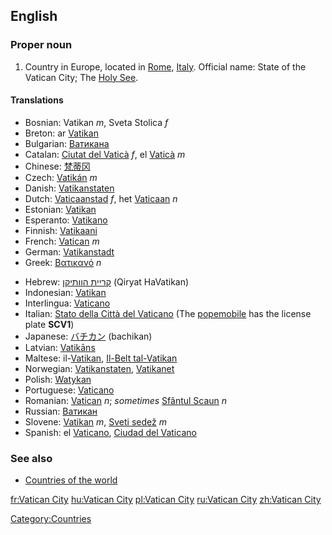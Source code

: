 {{wikipedia}}
==English==

===Proper noun===
{{en-proper noun|sg=[[Vatican]] [[city|City]]}}

# Country in Europe, located in [[Rome]], [[Italy]]. Official name: State of the Vatican City; The [[Holy See]].

====Translations====
{{top}}
*Bosnian: Vatikan ''m'', Sveta Stolica ''f''
*Breton: ar [[Vatikan]]
*Bulgarian: [[Ватикана]]
*Catalan: [[Ciutat del Vaticà]] ''f'', el [[Vaticà]] ''m''
*Chinese: [[梵蒂冈]]
*Czech: [[Vatikán]] ''m''
*Danish: [[Vatikanstaten]]
*Dutch: [[Vaticaanstad]] ''f'', het [[Vaticaan]] ''n''
*Estonian: [[Vatikan]]
*Esperanto: [[Vatikano]]
*Finnish: [[Vatikaani]]
*French: [[Vatican]] ''m''
*German: [[Vatikanstadt]]
*Greek: [[Βατικανό]] ''n''
{{mid}}
*Hebrew: [[קריית הוותיקן]] (Qiryat HaVatikan)
*Indonesian: [[Vatikan]]
*Interlingua: [[Vaticano]]
*Italian: [[Stato della Città del Vaticano]] (The [[popemobile]] has the license plate '''SCV1''')
*Japanese: [[バチカン]] (bachikan)
*Latvian: [[Vatikāns]]
*Maltese: il-[[Vatikan]], [[Il-Belt tal-Vatikan]]
*Norwegian: [[Vatikanstaten]], [[Vatikanet]]
*Polish: [[Watykan]]
*Portuguese: [[Vaticano]]
*Romanian: [[Vatican]] ''n''; ''sometimes'' [[Sfântul Scaun]] ''n''
*Russian: [[Ватикан]] {{m}}
*Slovene: [[Vatikan]] ''m'', [[Sveti sedež]] ''m''
*Spanish: el [[Vaticano]], [[Ciudad del Vaticano]]
{{bottom}}

===See also===
*[[Countries of the world]]

[[Category:Countries]]

[[fr:Vatican City]]
[[hu:Vatican City]]
[[pl:Vatican City]]
[[ru:Vatican City]]
[[zh:Vatican City]]